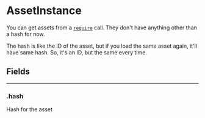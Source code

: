 # AssetInstance

You can get assets from a [`require`](/api/require) call. They don't have anything other than a hash for now.

The hash is like the ID of the asset, but if you load the same asset again, it'll have same hash. So, it's an ID, but the same every time.

## Fields

---

### .hash

Hash for the asset

